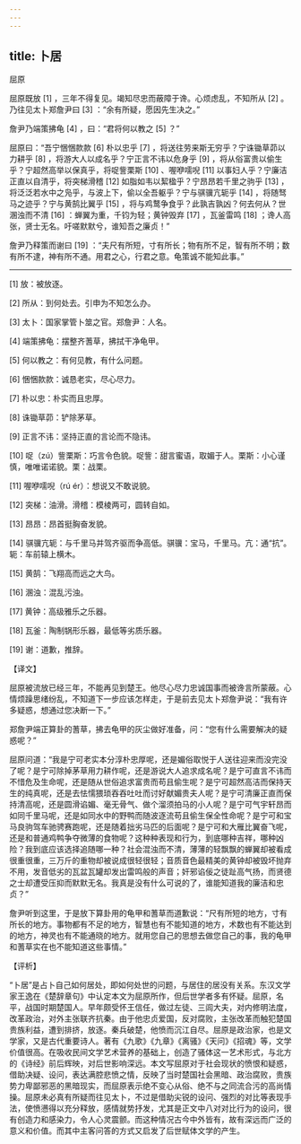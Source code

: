 ```yaml
---
---
---
```

title: 卜居
---




屈原

屈原既放 [1] ，三年不得复见。竭知尽忠而蔽障于谗。心烦虑乱，不知所从 [2] 。乃往见太卜郑詹尹曰 [3] ：“余有所疑，愿因先生决之。”

詹尹乃端策拂龟 [4] ，曰：“君将何以教之 [5] ？”

屈原曰：“吾宁悃悃款款 [6] 朴以忠乎 [7] ，将送往劳来斯无穷乎？宁诛锄草茆以力耕乎 [8] ，将游大人以成名乎？宁正言不讳以危身乎 [9] ，将从俗富贵以偷生乎？宁超然高举以保真乎，将哫訾栗斯 [10] 、喔咿嚅唲 [11] 以事妇人乎？宁廉洁正直以自清乎，将突梯滑稽 [12] 如脂如韦以絜楹乎？宁昂昂若千里之驹乎 [13] ，将泛泛若水中之凫乎，与波上下，偷以全吾躯乎？宁与骐骥亢轭乎 [14] ，将随驽马之迹乎？宁与黄鹄比翼乎 [15] ，将与鸡鹜争食乎？此孰吉孰凶？何去何从？世溷浊而不清 [16] ：蝉翼为重，千钧为轻；黄钟毁弃 [17] ，瓦釜雷鸣 [18] ；谗人高张，贤士无名。吁嗟默默兮，谁知吾之廉贞！”

詹尹乃释策而谢曰 [19] ：“夫尺有所短，寸有所长；物有所不足，智有所不明；数有所不逮，神有所不通。用君之心，行君之意。龟策诚不能知此事。”



* * *



[1] 放：被放逐。

[2] 所从：到何处去。引申为不知怎么办。

[3] 太卜：国家掌管卜筮之官。郑詹尹：人名。

[4] 端策拂龟：摆整齐蓍草，拂拭干净龟甲。

[5] 何以教之：有何见教，有什么问题。

[6] 悃悃款款：诚恳老实，尽心尽力。

[7] 朴以忠：朴实而且忠厚。

[8] 诛锄草茆：铲除茅草。

[9] 正言不讳：坚持正直的言论而不隐讳。

[10] 哫（zú）訾栗斯：巧言令色貌。哫訾：甜言蜜语，取媚于人。栗斯：小心谨慎，唯唯诺诺貌。栗：战栗。

[11] 喔咿嚅唲（rú ér）：想说又不敢说貌。

[12] 突梯：油滑。滑稽：模棱两可，圆转自如。

[13] 昂昂：昂首挺胸奋发貌。

[14] 骐骥亢轭：与千里马并驾齐驱而争高低。骐骥：宝马，千里马。亢：通“抗”。轭：车前辕上横木。

[15] 黄鹄：飞翔高而远之大鸟。

[16] 溷浊：混乱污浊。

[17] 黄钟：高级雅乐之乐器。

[18] 瓦釜：陶制锅形乐器，最低等劣质乐器。

[19] 谢：道歉，推辞。

【译文】

屈原被流放已经三年，不能再见到楚王。他尽心尽力忠诚国事而被谗言所蒙蔽。心情烦躁思绪纷乱，不知道下一步应该怎样走，于是前去见太卜郑詹尹说：“我有许多疑惑，想通过您决断一下。”

郑詹尹端正算卦的蓍草，拂去龟甲的灰尘做好准备，问：“您有什么需要解决的疑惑呢？”

屈原问道：“我是宁可老实本分淳朴忠厚呢，还是媚俗取悦于人送往迎来而没完没了呢？是宁可除掉茅草用力耕作呢，还是游说大人追求成名呢？是宁可直言不讳而不惜危及生命呢，还是随从世俗追求富贵而苟且偷生呢？是宁可超然高洁而保持天生的纯真呢，还是去怯懦猥琐吞吞吐吐而讨好献媚贵夫人呢？是宁可清廉正直而保持清高呢，还是圆滑谄媚、毫无骨气、做个溜须拍马的小人呢？是宁可气宇轩昂而如同千里马呢，还是如同水中的野鸭而随波逐流苟且偷生保全性命呢？是宁可和宝马良驹驾车驰骋赛跑呢，还是随着拙劣马匹的后面呢？是宁可和大雁比翼奋飞呢，还是和普通鸡鸭争夺微薄的食物呢？这种种表现和行为，到底哪种吉祥，哪种凶险？我到底应该选择追随哪一种？社会混浊而不清，薄薄的轻飘飘的蝉翼却被看成很重很重，三万斤的重物却被说成很轻很轻；音质音色最精美的黄钟却被毁坏抛弃不用，发音低劣的瓦盆瓦罐却发出雷鸣般的声音；奸邪谄佞之徒趾高气扬，而贤德之士却遭受压抑而默默无名。我真是没有什么可说的了，谁能知道我的廉洁和忠贞？”

詹尹听到这里，于是放下算卦用的龟甲和蓍草而道歉说：“尺有所短的地方，寸有所长的地方。事物都有不足的地方，智慧也有不能知道的地方，术数也有不能达到的地方，神灵也有不能通晓的地方。就用您自己的思想去做您自己的事，我的龟甲和蓍草实在也不能知道这些事情。”

【评析】

“卜居”是占卜自己如何居处，即如何处世的问题，与居住的居没有关系。东汉文学家王逸在《楚辞章句》中认定本文为屈原所作，但后世学者多有怀疑。屈原，名平，战国时期楚国人。早年颇受怀王信任，做过左徒、三闾大夫，对内修明法度，改革政治，对外主张联齐抗秦。由于他忠贞爱国，反对腐败，主张改革而触犯楚国贵族利益，遭到排挤，放逐。秦兵破楚，他愤而沉江自尽。屈原是政治家，也是文学家，又是古代重要诗人。著有《九歌》《九章》《离骚》《天问》《招魂》等，文学价值很高。在吸收民间文学艺术营养的基础上，创造了骚体这一艺术形式，与北方的《诗经》前后辉映，对后世影响深远。本文写屈原对于社会现状的愤恨和疑惑，借助决疑、设问，表达满腔悲愤之情，反映了当时楚国社会黑暗、政治腐败，贵族势力卑鄙邪恶的黑暗现实，而屈原表示绝不变心从俗、绝不与之同流合污的高尚情操。屈原未必真有所疑而往见太卜，不过是借助尖锐的设问、强烈的对比等表现手法，使愤懑得以充分释放，感情就势抒发，尤其是正文中八对对比行为的设问，很有创造力和感染力，令人心灵震颤。而这种情况古今中外皆有，故有深远而广泛的意义和价值。而其中主客问答的方式又启发了后世赋体文学的产生。